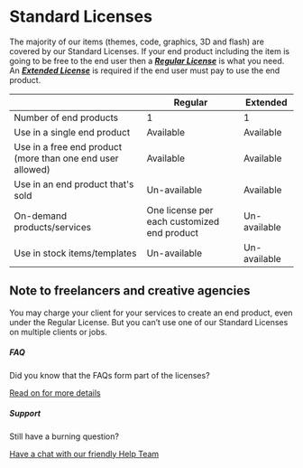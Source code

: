 
# Standard Licenses

The majority of our items (themes, code, graphics, 3D and flash) are covered by our Standard Licenses. If your end product including the item is going to be free to the end user then a **_[Regular License](https://themeforest.net/licenses/terms/regular)_** is what you need. An **_[Extended License](https://themeforest.net/licenses/terms/extended)_** is required if the end user must pay to use the end product.

|                                                            | Regular                                     | Extended     |
| ---------------------------------------------------------- | ------------------------------------------- | ------------ |
| Number of end products                                     | 1                                           | 1            |
| Use in a single end product                                | Available                                   | Available    |
| Use in a free end product (more than one end user allowed) | Available                                   | Available    |
| Use in an end product that's sold                          | Un-available                                | Available    |
| On-demand products/services                                | One license per each customized end product | Un-available |
| Use in stock items/templates                               | Un-available                                | Un-available |

## Note to freelancers and creative agencies

You may charge your client for your services to create an end product, even under the Regular License. But you can’t use one of our Standard Licenses on multiple clients or jobs.

##### FAQ

Did you know that the FAQs form part of the licenses?

[Read on for more details](https://themeforest.net/licenses/faq)

##### Support

Still have a burning question?

[Have a chat with our friendly Help Team](https://help.market.envato.com/)
